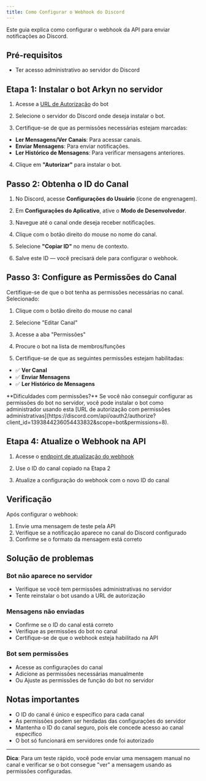 ```yaml
---
title: Como Configurar o Webhook do Discord
---
```


Este guia explica como configurar o webhook da API para enviar notificações ao Discord.

## Pré-requisitos

- Ter acesso administrativo ao servidor do Discord

## Etapa 1: Instalar o bot Arkyn no servidor

1. Acesse a [URL de Autorização](https://discord.com/api/oauth2/authorize?client_id=1393844236054433832&scope=bot&permissions=536947728) do bot

2. Selecione o servidor do Discord onde deseja instalar o bot.

3. Certifique-se de que as permissões necessárias estejam marcadas:

- **Ler Mensagens/Ver Canais**: Para acessar canais.
- **Enviar Mensagens**: Para enviar notificações.
- **Ler Histórico de Mensagens**: Para verificar mensagens anteriores.

4. Clique em **"Autorizar"** para instalar o bot.

## Passo 2: Obtenha o ID do Canal

1. No Discord, acesse **Configurações do Usuário** (ícone de engrenagem).

2. Em **Configurações do Aplicativo**, ative o **Modo de Desenvolvedor**.

3. Navegue até o canal onde deseja receber notificações.

4. Clique com o botão direito do mouse no nome do canal.

5. Selecione **"Copiar ID"** no menu de contexto.

6. Salve este ID — você precisará dele para configurar o webhook.

## Passo 3: Configure as Permissões do Canal

Certifique-se de que o bot tenha as permissões necessárias no canal. Selecionado:

1. Clique com o botão direito do mouse no canal

2. Selecione "Editar Canal"

3. Acesse a aba "Permissões"

4. Procure o bot na lista de membros/funções

5. Certifique-se de que as seguintes permissões estejam habilitadas:

- ✅ **Ver Canal**
- ✅ **Enviar Mensagens**
- ✅ **Ler Histórico de Mensagens**


<Aside type="note">
  **Dificuldades com permissões?** Se você não conseguir configurar as
  permissões do bot no servidor, você pode instalar o bot como administrador
  usando esta [URL de autorização com permissões
  administrativas](https://discord.com/api/oauth2/authorize?client_id=1393844236054433832&scope=bot&permissions=8).
</Aside>

## Etapa 4: Atualize o Webhook na API

1. Acesse o [endpoint de atualização do webhook](/ptbr/webhook/updatewebhook)

2. Use o ID do canal copiado na Etapa 2

3. Atualize a configuração do webhook com o novo ID do canal

## Verificação

Após configurar o webhook:

1. Envie uma mensagem de teste pela API
2. Verifique se a notificação aparece no canal do Discord configurado
3. Confirme se o formato da mensagem está correto

## Solução de problemas

### Bot não aparece no servidor

- Verifique se você tem permissões administrativas no servidor
- Tente reinstalar o bot usando a URL de autorização

### Mensagens não enviadas

- Confirme se o ID do canal está correto
- Verifique as permissões do bot no canal
- Certifique-se de que o webhook esteja habilitado na API

### Bot sem permissões

- Acesse as configurações do canal
- Adicione as permissões necessárias manualmente
- Ou Ajuste as permissões de função do bot no servidor

## Notas importantes

- O ID do canal é único e específico para cada canal
- As permissões podem ser herdadas das configurações do servidor
- Mantenha o ID do canal seguro, pois ele concede acesso ao canal específico
- O bot só funcionará em servidores onde foi autorizado

---

**Dica**: Para um teste rápido, você pode enviar uma mensagem manual no canal e verificar se o bot consegue "ver" a mensagem usando as permissões configuradas.
